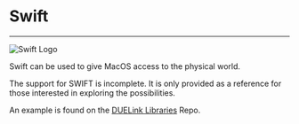 # Swift

---

![Swift Logo](pathname:///img/swift.png)

Swift can be used to give MacOS access to the physical world.

The support for SWIFT is incomplete. It is only provided as a reference for those interested in exploring the possibilities.

An example is found on the [DUELink Libraries](https://github.com/ghi-electronics/duelink-libraries/tree/main/macos) Repo.
